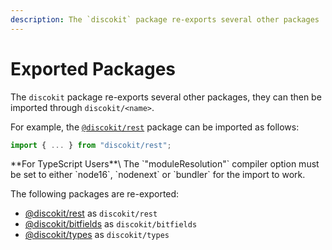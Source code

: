 ```yaml
---
description: The `discokit` package re-exports several other packages
---
```



# Exported Packages

The `discokit` package re-exports several other packages, they can then be imported
through `discokit/<name>`.

For example, the [`@discokit/rest`](/reference/discokit-rest) package
can be imported as follows:

```js
import { ... } from "discokit/rest";
```

<Callout>
  **For TypeScript Users**\
  The `"moduleResolution"` compiler option must be set to either `node16`,
  `nodenext` or `bundler` for the import to work.
</Callout>

The following packages are re-exported:

- [@discokit/rest](/reference/discokit-rest) as `discokit/rest`
- [@discokit/bitfields](/reference/discokit-bitfields) as `discokit/bitfields`
- [@discokit/types](/reference/discokit-types) as `discokit/types`
